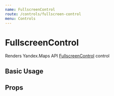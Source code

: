 ```yaml
---
name: FullscreenControl
route: /controls/fullscreen-control
menu: Controls
---
```



# FullscreenControl

Renders Yandex.Maps API [FullscreenControl][control] control

## Basic Usage

<Playground>
  <YMaps>
    <Map
      defaultState={{
        center: [55.751574, 37.573856],
        zoom: 9,
        controls: [],
      }}
    >
      <FullscreenControl />
    </Map>
  </YMaps>
</Playground>

## Props

<Props of={_FullscreenControl} />

[control]:
  https://tech.yandex.com/maps/doc/jsapi/2.1/ref/reference/control.FullscreenControl-docpage/
